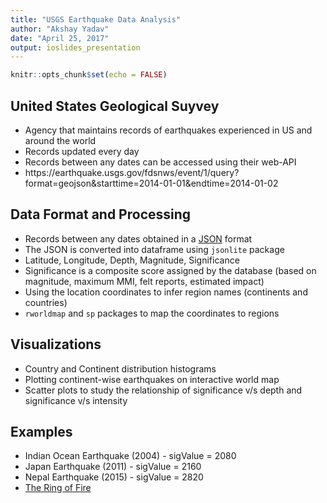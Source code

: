```yaml
---
title: "USGS Earthquake Data Analysis"
author: "Akshay Yadav"
date: "April 25, 2017"
output: ioslides_presentation
---
```


```r
knitr::opts_chunk$set(echo = FALSE)
```

## United States Geological Suyvey
- Agency that maintains records of earthquakes experienced in US and around the world
- Records updated every day
- Records between any dates can be accessed using their web-API
- https://earthquake.usgs.gov/fdsnws/event/1/query?format=geojson&starttime=2014-01-01&endtime=2014-01-02

## Data Format and Processing
- Records between any dates obtained in a [JSON](https://earthquake.usgs.gov/earthquakes/feed/v1.0/geojson_detail.php) format
- The JSON is converted into dataframe using `jsonlite` package
- Latitude, Longitude, Depth, Magnitude, Significance
- Significance is a composite score assigned by the database (based on magnitude, maximum MMI, felt reports, estimated impact)
- Using the location coordinates to infer region names (continents and countries)
- `rworldmap` and `sp` packages to map the coordinates to regions

## Visualizations
- Country and Continent distribution histograms
- Plotting continent-wise earthquakes on interactive world map
- Scatter plots to study the relationship of significance v/s depth and significance v/s intensity

## Examples
- Indian Ocean Earthquake (2004) - sigValue = 2080
- Japan Earthquake (2011) - sigValue = 2160
- Nepal Earthquake (2015) - sigValue = 2820
- [The Ring of Fire](https://earthquake.usgs.gov/learn/glossary/?term=Ring%20of%20Fire)

  



